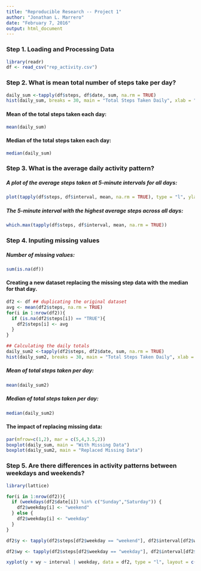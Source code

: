 ```yaml
---
title: "Reproducible Research -- Project 1"
author: "Jonathan L. Marrero"
date: "February 7, 2016"
output: html_document
---
```


### Step 1. Loading and Processing Data 

```r
library(readr)
df <- read_csv("rep_activity.csv")
```

### Step 2. What is mean total number of steps take per day?

```r
daily_sum <-tapply(df$steps, df$date, sum, na.rm = TRUE)
hist(daily_sum, breaks = 30, main = "Total Steps Taken Daily", xlab = "Total Steps Per Day")
```
 
#### Mean of the total steps taken each day:

```r
mean(daily_sum)
```

#### Median of the total steps taken each day:

```r
median(daily_sum)
```

### Step 3. What is the average daily activity pattern?

##### A plot of the average steps taken at 5-minute intervals for all days:

```r
plot(tapply(df$steps, df$interval, mean, na.rm = TRUE), type = "l", ylab = "Avg. Steps", xlab = "5 Minute Interval", main = c("Average Steps Taken at 5-Minute Intervals", "(24 Hours)"), ylim = c(0,200))
```

##### The 5-minute interval with the highest average steps across all days:

```r
which.max(tapply(df$steps, df$interval, mean, na.rm = TRUE))
```

### Step 4. Inputing missing values

##### Number of missing values: 

```r
sum(is.na(df))
```

#### Creating a new dataset replacing the missing step data with the median for that day.

```r
df2 <- df ## duplicating the original dataset 
avg <- mean(df2$steps, na.rm = TRUE)
for(i in 1:nrow(df2)){
  if (is.na(df2$steps[i]) == "TRUE"){
    df2$steps[i] <- avg
  }
}

## Calculating the daily totals
daily_sum2 <-tapply(df2$steps, df2$date, sum, na.rm = TRUE)
hist(daily_sum2, breaks = 30, main = "Total Steps Taken Daily", xlab = "Total Steps Per Day")

```

##### Mean of total steps taken per day:

```r
mean(daily_sum2)
```

##### Median of total steps taken per day:

```r
median(daily_sum2)
```

#### The impact of replacing missing data: 

```r
par(mfrow=c(1,2), mar = c(5,4,3.5,2))
boxplot(daily_sum, main = "With Missing Data")
boxplot(daily_sum2, main = "Replaced Missing Data")
```

### Step 5. Are there differences in activity patterns between weekdays and weekends?

```r
library(lattice)

for(i in 1:nrow(df2)){
  if (weekdays(df2$date[i]) %in% c("Sunday","Saturday")) {
    df2$weekday[i] <- "weekend"
  } else {
    df2$weekday[i] <- "weekday"
  }
}

df2$y <- tapply(df2$steps[df2$weekday == "weekend"], df2$interval[df2$weekday == "weekend"], mean, na.rm = TRUE)

df2$wy <- tapply(df2$steps[df2$weekday == "weekday"], df2$interval[df2$weekday == "weekday"], mean, na.rm = TRUE)

xyplot(y + wy ~ interval | weekday, data = df2, type = "l", layout = c(1,2), ylab = "Steps", xlab = "Interval", main = "Avg Steps Weekend vs Weekday")
```